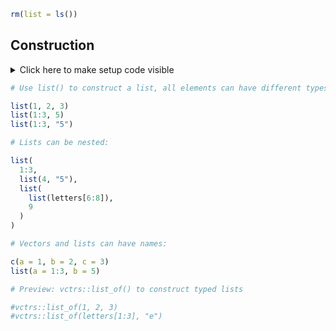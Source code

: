 ```r
rm(list = ls())
```


## Construction

<details><summary>Click here to make setup code visible</summary>
```r
### Construction

```
```r
c(1, 2, 3)
c(1:3, 5)
c(1:3, "5")
```
</details>


```r
# Use list() to construct a list, all elements can have different types and lengths:
```
```r
list(1, 2, 3)
list(1:3, 5)
list(1:3, "5")
```


```r
# Lists can be nested:
```
```r
list(
  1:3,
  list(4, "5"),
  list(
    list(letters[6:8]),
    9
  )
)
```


```r
# Vectors and lists can have names:
```
```r
c(a = 1, b = 2, c = 3)
list(a = 1:3, b = 5)
```


```r
# Preview: vctrs::list_of() to construct typed lists
```
```r
#vctrs::list_of(1, 2, 3)
#vctrs::list_of(letters[1:3], "e")
```
